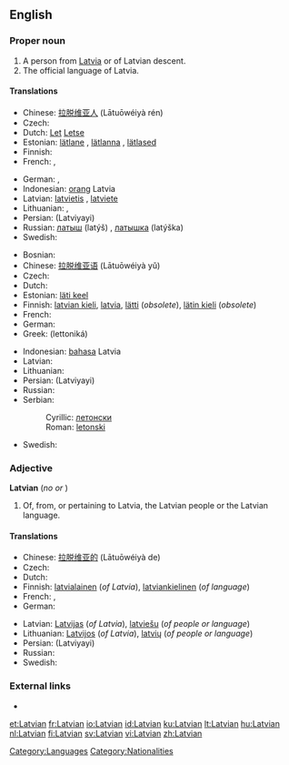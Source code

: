 {{see|latvian}}
==English==

===Proper noun===
{{wikipedia}}
{{en-proper noun}}

# A person from [[Latvia]] or of Latvian descent.
# The official language of Latvia.

====Translations====
{{trans-top|person}}
* Chinese: [[拉脱维亚人]] (Lātuōwéiyà rén)
* Czech: {{t-|cs|Lotyš|m}}
* Dutch: [[Let]] {{m}} [[Letse]] {{f}}
* Estonian: [[lätlane]] {{m|f}}, [[lätlanna]] {{f}}, [[lätlased]] {{p}}
* Finnish: {{t+|fi|latvialainen}}
* French: {{t-|fr|Letton|m}}, {{t-|fr|Lettone|f}}
{{trans-mid}}
* German: {{t+|de|Lette|m}}, {{t+|de|Lettin|f}}
* Indonesian: [[orang]] Latvia
* Latvian: [[latvietis]] {{m}}, [[latviete]] {{f}}
* Lithuanian: {{t+|lt|latvis|m|xs=Lithuanian}}, {{t+|lt|latvė|f|xs=Lithuanian}}
* Persian: {{fa-Arab|[[لاتویایی]]}} (Latviyayi)
* Russian: [[латыш]] (latýš) {{m}}, [[латышка]] (latýška) {{f}}
* Swedish: {{t+|sv|lett|c}}
{{trans-bottom}}

{{trans-top|language}}
* Bosnian: {{t-|bs|letonski|m}}
* Chinese: [[拉脱维亚语]] (Lātuōwéiyà yǔ)
* Czech: {{t-|cs|lotyština|f}}
* Dutch: {{t+|nl|Lets}}
* Estonian: [[läti keel]]
* Finnish: [[latvian kieli]], [[latvia]], [[lätti]] (''obsolete''), [[lätin kieli]] (''obsolete'')
* French: {{t+|fr|letton|m}}
* German: {{t-|de|Lettisch|n}}
* Greek: {{t+|el|λεττονικά|n|p|sc=Grek}} (lettoniká)
{{trans-mid}}
* Indonesian: [[bahasa]] Latvia
* Latvian: {{t+|lv|latviešu valoda|f|xs=Latvian}}
* Lithuanian: {{t+|lt|latvių kalba|xs=Lithuanian}}
* Persian: {{fa-Arab|[[لاتویایی]]}} (Latviyayi)
* Russian: {{t+|ru|латышский|tr=latýšskij}}
* Serbian:
*: Cyrillic: [[летонски#Serbian|летонски]] {{m}}
*: Roman: [[letonski#Serbian|letonski]] {{m}}
* Swedish: {{t+|sv|lettiska}}
{{trans-bottom}}

===Adjective===
'''Latvian''' (''no'' {{compar}} ''or'' {{superl}})

# Of, from, or pertaining to Latvia, the Latvian people or the Latvian language.

====Translations====
{{trans-top|pertaining to Latvia or the Latvian language}}
* Chinese: [[拉脱维亚的]] (Lātuōwéiyà de)
* Czech: {{t-|cs|lotyšský|m}}
* Dutch: {{t+|nl|Lets}}
* Finnish: [[latvialainen]] (''of Latvia''), [[latviankielinen]] (''of language'')
* French: {{t+|fr|letton|m}}, {{t-|fr|lettone|f}}
* German: {{t+|de|lettisch}}
{{trans-mid}}
* Latvian: [[Latvijas]] (''of Latvia''), [[latviešu]] (''of people or language'')
* Lithuanian: [[Latvijos]] (''of Latvia''), [[latvių]] (''of people or language'')
* Persian: {{fa-Arab|[[لاتویایی]]}} (Latviyayi)
* Russian: {{t+|ru|латышский|tr=latýšskij|sc=Cyrl}}
* Swedish: {{t+|sv|lettisk}}
{{trans-bottom}}

===External links===
* {{ethnologue|code=lav}}

{{interwiktionary|code=lv}}

[[Category:Languages]]
[[Category:Nationalities]]

[[et:Latvian]]
[[fr:Latvian]]
[[io:Latvian]]
[[id:Latvian]]
[[ku:Latvian]]
[[lt:Latvian]]
[[hu:Latvian]]
[[nl:Latvian]]
[[fi:Latvian]]
[[sv:Latvian]]
[[vi:Latvian]]
[[zh:Latvian]]